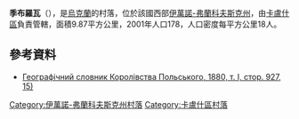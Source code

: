 {{coord|49|11|17|N|24|27|34|E|scale:30000|display=title}}

'''季布羅瓦'''（{{lang-uk|Діброва}}），是[[烏克蘭|烏克蘭]]的村落，位於該國西部[[伊萬諾-弗蘭科夫斯克州|伊萬諾-弗蘭科夫斯克州]]，由[[卡盧什區|卡盧什區]]負責管轄，面積9.87平方公里，2001年人口178，人口密度每平方公里18人。

==參考資料==
*[http://dir.icm.edu.pl/pl/Slownik_geograficzny/Tom_I/927 Географічний словник Королівства Польського, 1880, т. I, стор. 927, 15)]{{Wayback|url=http://dir.icm.edu.pl/pl/Slownik_geograficzny/Tom_I/927 |date=20160307210410 }}

{{DEFAULTSORT:Діброва}}
[[Category:伊萬諾-弗蘭科夫斯克州村落|Category:伊萬諾-弗蘭科夫斯克州村落]]
[[Category:卡盧什區村落|Category:卡盧什區村落]]


{{IvanoFrankivsk-geo-stub}}